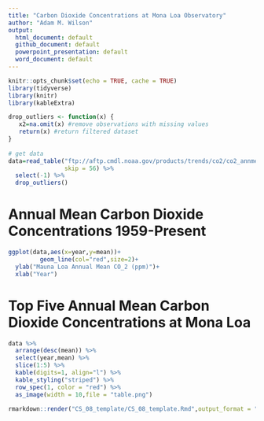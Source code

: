 ```yaml
---
title: "Carbon Dioxide Concentrations at Mona Loa Observatory"
author: "Adam M. Wilson"
output:
  html_document: default
  github_document: default
  powerpoint_presentation: default
  word_document: default
---
```


```r
knitr::opts_chunk$set(echo = TRUE, cache = TRUE)
library(tidyverse)
library(knitr)
library(kableExtra)
```

```r

drop_outliers <- function(x) {
   x2=na.omit(x) #remove observations with missing values
   return(x) #return filtered dataset 
}
   
# get data
data=read_table("ftp://aftp.cmdl.noaa.gov/products/trends/co2/co2_annmean_mlo.txt",
                skip = 56) %>% 
  select(-1) %>% 
  drop_outliers()

```

# Annual Mean Carbon Dioxide Concentrations 1959-Present
```r
ggplot(data,aes(x=year,y=mean))+
         geom_line(col="red",size=2)+
  ylab("Mauna Loa Annual Mean CO_2 (ppm)")+
  xlab("Year")
```

# Top Five Annual Mean Carbon Dioxide Concentrations at Mona Loa
```r
data %>% 
  arrange(desc(mean)) %>% 
  select(year,mean) %>% 
  slice(1:5) %>% 
  kable(digits=1, align="l") %>% 
  kable_styling("striped") %>%
  row_spec(1, color = "red") %>%
  as_image(width = 10,file = "table.png")
```


```r
rmarkdown::render("CS_08_template/CS_08_template.Rmd",output_format = "all")
```